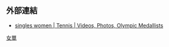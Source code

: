 {{Navbox
| name = 奥林匹克运动会网球比赛女子单打冠军
| title = [[File:Olympic rings.svg|30px]] [[奧林匹克運動會網球比賽]]女子單打冠军
| titlestyle = background:#FFD700
| liststyle = text-align:left;
| listclass = plainlist
| group1 = 表演赛
| list1 = {{div col|colwidth=20em}}
* {{link-en|1968年夏季奧林匹克運動會網球比賽|Tennis at the 1968 Summer Olympics|1968}}：{{flagicon|FRG}} {{tsl|en|Helga Niessen Masthoff||Helga Niessen}}
* {{link-en|1984年夏季奧林匹克運動會網球比賽|Tennis at the 1984 Summer Olympics|1984}}：{{flagicon|FRG}} [[施特菲·格拉芙]]
{{div col end}}

| group2 = 室内赛
| list2 = {{div col|colwidth=20em}}
* {{link-en|1908年夏季奧林匹克運動會網球比賽女子室内单打|Tennis at the 1908 Summer Olympics – Women's indoor singles|1908}}：{{flagicon|GBR}} {{tsl|en|Gwendoline Eastlake-Smith||Gwendoline Eastlake-Smith}}
* {{link-en|1912年夏季奧林匹克運動會網球比賽女子室内单打|Tennis at the 1912 Summer Olympics – Women's indoor singles|1912}}：{{flagicon|GBR}} {{tsl|en|Edith Hannam||Edith Hannam}}
{{div col end}}

| group3 = 室外赛
| list3 = {{div col|colwidth=20em}}
* {{link-en|1900年夏季奧林匹克運動會網球比賽女子单打|Tennis at the 1900 Summer Olympics – Women's singles|1900}}：{{flagicon|GBR}} [[夏洛特·库珀]]
* {{link-en|1908年夏季奧林匹克運動會網球比賽女子室外单打|Tennis at the 1908 Summer Olympics – Women's outdoor singles|1908}}：{{flagicon|GBR}} [[多蘿西婭·道格拉斯]]
* {{link-en|1912年夏季奧林匹克運動會網球比賽女子室外单打|Tennis at the 1912 Summer Olympics – Women's outdoor singles|1912}}：{{flagicon|FRA}} [[玛格丽特·布罗克迪]]
* {{link-en|1920年夏季奧林匹克運動會網球比賽女子单打|Tennis at the 1920 Summer Olympics – Women's singles|1920}}：{{flagicon|FRA}} [[苏珊·朗格伦]]
* {{link-en|1924年夏季奧林匹克運動會網球比賽女子单打|Tennis at the 1924 Summer Olympics – Women's singles|1924}}：{{flagicon|USA|1924}} [[海倫·威爾斯·穆迪]]
* {{link-en|1988年夏季奧林匹克運動會網球比賽女子单打|Tennis at the 1988 Summer Olympics – Women's singles|1988}}：{{flagicon|FRG}} [[施特菲·格拉芙]]
* {{link-en|1992年夏季奧林匹克運動會網球比賽女子单打|Tennis at the 1992 Summer Olympics – Women's singles|1992}}：{{flagicon|USA}} [[珍妮弗·卡普里亚蒂]]
* [[1996年夏季奧林匹克運動會網球比賽|1996]]：{{flagicon|USA}} [[林赛·达文波特]]
* [[2000年夏季奧林匹克運動會網球比賽|2000]]：{{flagicon|USA}} [[维纳斯·威廉姆斯]]
* [[2004年夏季奧林匹克運動會網球比賽|2004]]：{{flagicon|BEL}} [[贾斯汀·海宁]]
* [[2008年夏季奧林匹克運動會網球比賽|2008]]：{{flagicon|RUS}} [[耶莲娜·德门蒂耶娃]]
* [[2012年夏季奧林匹克運動會網球比賽|2012]]：{{flagicon|USA}} [[塞雷娜·威廉姆斯]]
* [[2016年夏季奧林匹克運動會網球比賽|2016]]：{{flagicon|PUR}} [[莫妮卡·普格]]
* [[2020年夏季奧林匹克運動會網球比賽|2020]]：{{flagicon|SUI}} [[貝琳達·本契奇]]
{{div col end}}
}}<noinclude>
== 外部連結 ==
* {{en icon}} [http://www.olympic.org/tennis-singles-women singles women | Tennis | Videos, Photos, Olympic Medallists]
[[Category:奧林匹克運動會網球比賽冠軍模板|女單]]
</noinclude>